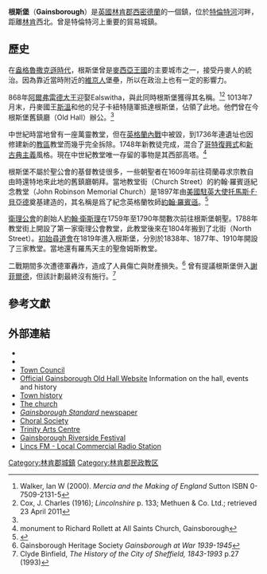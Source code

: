 {{Infobox UK place
|中文名=根斯堡
|country =    英格蘭
|latitude =   53.4016
|longitude =  -0.7732
|static_image_name =       Gainsborough Old Hall - geograph.org.uk - 72817.jpg
|static_image_caption =    Gainsborough Old Hall
|official_name =           Gainsborough
|population =              20,110
|shire_district =          [[西林德赛|西林德赛]]
|shire_county =            [[林肯郡|林肯郡]]
|region=                   東密德蘭
|constituency_westminster = [[蓋恩斯伯勒_(英國國會選區)|根斯堡]]
|post_town =               GAINSBOROUGH
|postcode_district =       DN21
|postcode_area =           DN
|dial_code =               01427
|os_grid_reference =       SK815901
| london_distance_mi=     135
| london_direction=       S
}}

'''根斯堡'''（'''Gainsborough'''）是[[英國|英國]][[林肯郡|林肯郡]][[西密德蘭|西密德蘭]]的一個鎮，位於[[特倫特河|特倫特河]]河畔，距離[[林肯_(林肯郡)|林肯]]西北{{convert|18|mi|km|0}}。曾是特倫特河上重要的貿易城鎮。
==歷史==
在[[盎格魯-撒克遜人|盎格魯撒克遜時代]]，根斯堡曾是[[麥西亞王國|麥西亞王國]]的主要城市之一，接受丹麥人的統治。因為靠近當時附近的[[維京人|維京人]]堡壘，所以在政治上也有一定的影響力。

868年[[阿爾弗雷德大王|阿爾弗雷德大王]]迎娶Ealswitha，與此同時根斯堡獲得其名稱。<ref name="IW">Walker, Ian W (2000). ''Mercia and the Making of England'' Sutton ISBN 0-7509-2131-5</ref><ref name=Cox>Cox, J. Charles (1916); ''Lincolnshire'' p. 133; Methuen & Co. Ltd.; retrieved 23 April 2011</ref> 1013年7月末，丹麥國王[[斯溫|斯溫]]和他的兒子卡紐特隨軍抵達根斯堡，佔領了此地。他們曾在今根斯堡舊鎮廳（Old Hall）辦公。<ref name=Cox/>

中世紀時當地曾有一座萬靈教堂，但在[[英格蘭內戰|英格蘭內戰]]中被毀，到1736年連遺址也因修建新的[[教區|教區]]教堂而幾乎完全拆除。1748年新教徒完成，混合了[[哥特復興式建築|哥特復興式]]和[[新古典主義|新古典主義]]風格。現在中世紀教堂唯一存留的事物是其西部{{convert|90|ft}}高塔。<ref>monument to Richard Rollett at All Saints Church, Gainsborough</ref>

根斯堡不屬於聖公會的基督教徒很多，一些朝聖者在1609年前往荷蘭尋求宗教自由時還特地來此地的舊鎮廳朝拜。當地教堂街（Church Street）的約翰·羅賓遜紀念教堂（John Robinson Memorial Church）是1897年由[[美國駐英大使|美國駐英大使]][[托馬斯·F·貝亞德|托馬斯·F·貝亞德]]奠基建造的，其名稱是爲了紀念英格蘭牧師[[約翰·羅賓遜_(牧師)|約翰·羅賓遜]]。<ref>{{Cite web |url=http://query.nytimes.com/mem/archive-free/pdf?res=FA0E1FFB3D5C12738DDDA90B94DD405B8785F0D3 |title=''New York Times'' 30 May 1897 |access-date=2014-04-19 |archive-date=2014-04-19 |archive-url=https://web.archive.org/web/20140419173922/http://query.nytimes.com/mem/archive-free/pdf?res=FA0E1FFB3D5C12738DDDA90B94DD405B8785F0D3 |dead-url=no }}</ref>

[[衛理公會|衛理公會]]的創始人[[約翰·衛斯理|約翰·衛斯理]]在1759年至1790年間數次前往根斯堡朝聖。1788年教堂街上開設了第一家衛理公會教堂，此教堂後來在1804年搬到了北街（North Street）。[[初始尋道會|初始尋道會]]在1819年進入根斯堡，分別於1838年、1877年、1910年開設了三家教堂。當地還有羅馬天主的聖詹姆斯教堂。

二戰期間多次遭德軍轟炸，造成了人員傷亡與財產損失。<ref>Gainsborough Heritage Society ''Gainsborough at War 1939-1945''</ref> 曾有提議根斯堡併入[[謝菲爾德|謝菲爾德]]，但該計劃最終沒有施行。<ref>Clyde Binfield, ''The History of the City of Sheffield, 1843-1993'' p.27 (1993)</ref>

==參考文獻==
{{reflist|2}}

==外部連結==
*{{Commons category-inline|Gainsborough, Lincolnshire}}
*{{Wikivoyage-inline|Gainsborough}}
* [https://web.archive.org/web/20060403041900/http://gainsboroughtowncouncil.co.uk/ Town Council]
*[http://www.gainsborougholdhall.com Official Gainsborough Old Hall Website] {{Wayback|url=http://www.gainsborougholdhall.com/ |date=20201022214058 }} Information on the hall, events and history
* [http://www.gainsboroughlincs.co.uk Town history] {{Wayback|url=http://www.gainsboroughlincs.co.uk/ |date=20180623001201 }}
* [http://www.gains98.fsnet.co.uk The church] {{Wayback|url=http://www.gains98.fsnet.co.uk/ |date=20090627210131 }}
* [http://www.gainsboroughtoday.co.uk ''Gainsborough Standard'' newspaper] {{Wayback|url=http://www.gainsboroughtoday.co.uk/ |date=20081205054656 }}
* [http://www.gainsboroughcs.co.uk Choral Society] {{Wayback|url=http://www.gainsboroughcs.co.uk/ |date=20110721004832 }}
* [http://www.west-lindsey.gov.uk/section.asp?catId=559 Trinity Arts Centre] {{Wayback|url=http://www.west-lindsey.gov.uk/section.asp?catId=559 |date=20110716141841 }}
* [https://web.archive.org/web/20090531085506/http://www.gainsboroughriversidefestival.com/ Gainsborough Riverside Festival]
* [http://Www.lincsfm.co.uk Lincs FM - Local Commercial Radio Station] {{Wayback|url=http://www.lincsfm.co.uk/ |date=20200812113346 }}

[[Category:林肯郡城鎮|Category:林肯郡城鎮]]
[[Category:林肯郡民政教区|Category:林肯郡民政教区]]